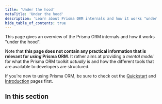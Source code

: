 ```yaml
---
title: 'Under the hood'
metaTitle: 'Under the hood'
description: 'Learn about Prisma ORM internals and how it works "under the hood". Prisma ORM tools are based on an engine-layer which manages the communication with the database.'
hide_table_of_contents: true
---
```


<TopBlock title={frontMatter.title}>

This page gives an overview of the Prisma ORM internals and how it works "under the hood".

Note that **this page does not contain any practical information that is relevant for _using_ Prisma ORM**. It rather aims at providing a _mental model_ for what the Prisma ORM toolkit _actually_ is and how the different tools that are available to developers are structured.

If you're new to using Prisma ORM, be sure to check out the [Quickstart](/getting-started/quickstart) and [Introduction](/orm/overview/introduction/what-is-prisma) pages first.

</TopBlock>

## In this section

<Subsections depth="3" />
